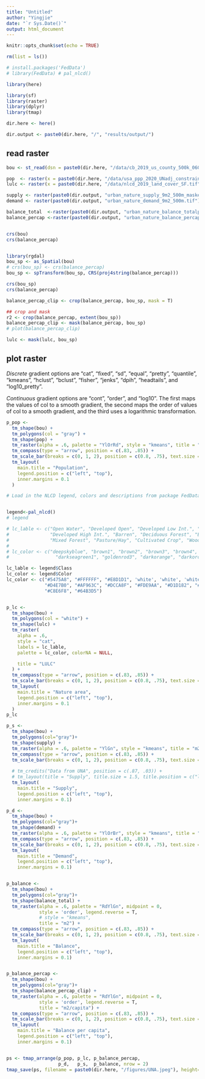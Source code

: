 ```yaml
---
title: "Untitled"
author: "Yingjie"
date: "`r Sys.Date()`"
output: html_document
---
```


```r
knitr::opts_chunk$set(echo = TRUE)
```

```r

rm(list = ls())

# install.packages('FedData')
# library(FedData) # pal_nlcd()

library(here)

library(sf)
library(raster)
library(dplyr)
library(tmap)

dir.here <- here()

dir.output <- paste0(dir.here, "/", "results/output/")
```


## read raster
```r
bou <- st_read(dsn = paste0(dir.here, "/data/cb_2019_us_county_500k_06075_clip.shp"))

pop  <- raster(x = paste0(dir.here, "/data/usa_ppp_2020_UNadj_constrained_SF_proj_NoDataTo0.tif"))
lulc <- raster(x = paste0(dir.here, "/data/nlcd_2019_land_cover_SF.tif"))

supply <- raster(paste0(dir.output, "urban_nature_supply_9m2_500m_masked.tif"))
demand <- raster(paste0(dir.output, "urban_nature_demand_9m2_500m.tif"))

balance_total  <-raster(paste0(dir.output, "urban_nature_balance_totalpop_9m2_500m.tif"))
balance_percap <-raster(paste0(dir.output, "urban_nature_balance_percapita_9m2_500m.tif"))


crs(bou)
crs(balance_percap)


library(rgdal)
bou_sp <- as_Spatial(bou)
# crs(bou_sp) <- crs(balance_percap)
bou_sp <- spTransform(bou_sp, CRS(proj4string(balance_percap)))

crs(bou_sp)
crs(balance_percap)

balance_percap_clip <- crop(balance_percap, bou_sp, mask = T)

## crop and mask
r2 <- crop(balance_percap, extent(bou_sp))
balance_percap_clip <- mask(balance_percap, bou_sp)
# plot(balance_percap_clip)

lulc <- mask(lulc, bou_sp)
```



## plot raster

*Discrete* gradient options are "cat", "fixed", "sd", "equal", "pretty", "quantile", "kmeans", "hclust", "bclust", "fisher", "jenks", "dpih", "headtails", and "log10_pretty". 

*Continuous* gradient options are "cont", "order", and "log10". The first maps the values of col to a smooth gradient, the second maps the order of values of col to a smooth gradient, and the third uses a logarithmic transformation. 


```r
p_pop <-
  tm_shape(bou) +
  tm_polygons(col = "gray") +
  tm_shape(pop) +
  tm_raster(alpha = .6, palette = "YlOrRd", style = "kmeans", title = "Count") +
  tm_compass(type = "arrow", position = c(.83, .85)) +
  tm_scale_bar(breaks = c(0, 1, 2), position = c(0.8, .75), text.size = .8) +
  tm_layout(
    main.title = "Population",
    legend.position = c("left", "top"),
    inner.margins = 0.1
  )
```


```r
# Load in the NLCD legend, colors and descriptions from package FedData. 


legend<-pal_nlcd()
# legend

# lc_lable <- c("Open Water", "Developed Open", "Developed Low Int.", "Developed Med. Int.", 
#               "Developed High Int.", "Barren", "Deciduous Forest", "Evergreen Forest", 
#               "Mixed Forest", "Pasture/Hay", "Cultivated Crop", "Woody Wetland", "Emergent Wetland")
# 
# lc_color <- c("deepskyblue", "brown1", "brown2", "brown3", "brown4", "darkgrey", "darkolivegreen", "darkolivegreen1", 
#                 "darkseagreen1", "goldenrod3", "darkorange", "darkorchid1", "darkorchid4")

lc_lable <- legend$Class
lc_color <- legend$Color
lc_color <- c("#5475A8", "#FFFFFF", "#E8D1D1", 'white', 'white', 'white', "#D2CDC0", "#85C77E", "#38814E", 
              "#D4E7B0", "#AF963C", "#DCCA8F", "#FDE9AA", "#D1D182", "#A3CC51", "#82BA9E", "#FBF65D", "#CA9146",
              "#C8E6F8", "#64B3D5")


p_lc <-
  tm_shape(bou) +
  tm_polygons(col = "white") +
  tm_shape(lulc) +
  tm_raster(
    alpha = .6, 
    style = "cat",
    labels = lc_lable,
    palette = lc_color, colorNA = NULL, 

    title = "LULC"
  ) +
  tm_compass(type = "arrow", position = c(.83, .85)) +
  tm_scale_bar(breaks = c(0, 1, 2), position = c(0.8, .75), text.size = .8) +
  tm_layout(
    main.title = "Nature area",
    legend.position = c("left", "top"),
    inner.margins = 0.1
  )
p_lc
```


```r
p_s <- 
  tm_shape(bou) +
  tm_polygons(col="gray")+
  tm_shape(supply) +
  tm_raster(alpha = .6, palette = "YlGn", style = "kmeans", title = "m2/capita") +
  tm_compass(type = "arrow", position = c(.83, .85)) +
  tm_scale_bar(breaks = c(0, 1, 2), position = c(0.8, .75), text.size = .8) +
  
  # tm_credits("Data from UNA", position = c(.87, .03)) +
  # tm_layout(title = "Supply", title.size = 1.5, title.position = c("left", "top")) +
  tm_layout(
    main.title = "Supply",
    legend.position = c("left", "top"),
    inner.margins = 0.1) 

p_d <- 
  tm_shape(bou) +
  tm_polygons(col="gray")+
  tm_shape(demand) +
  tm_raster(alpha = .6, palette = "YlOrBr", style = "kmeans", title = "m2") +
  tm_compass(type = "arrow", position = c(.83, .85)) +
  tm_scale_bar(breaks = c(0, 1, 2), position = c(0.8, .75), text.size = .8) +
  tm_layout(
    main.title = "Demand",
    legend.position = c("left", "top"),
    inner.margins = 0.1) 


p_balance <- 
  tm_shape(bou) +
  tm_polygons(col="gray")+
  tm_shape(balance_total) +
  tm_raster(alpha = .6, palette = "RdYlGn", midpoint = 0,
            style = 'order', legend.reverse = T,
            # style = "kmeans", 
            title = "m2") +
  tm_compass(type = "arrow", position = c(.83, .85)) +
  tm_scale_bar(breaks = c(0, 1, 2), position = c(0.8, .75), text.size = .8) +
  tm_layout(
    main.title = "Balance",
    legend.position = c("left", "top"),
    inner.margins = 0.1) 


p_balance_percap <- 
  tm_shape(bou) +
  tm_polygons(col="gray")+
  tm_shape(balance_percap_clip) +
  tm_raster(alpha = .6, palette = "RdYlGn", midpoint = 0, 
            style = 'order', legend.reverse = T,
            title = "m2/capita") +
  tm_compass(type = "arrow", position = c(.83, .85)) +
  tm_scale_bar(breaks = c(0, 1, 2), position = c(0.8, .75), text.size = .8) +
  tm_layout(
    main.title = "Balance per capita",
    legend.position = c("left", "top"), 
    inner.margins = 0.1) 


ps <- tmap_arrange(p_pop, p_lc, p_balance_percap, 
                   p_d,   p_s,  p_balance, nrow = 2)
tmap_save(ps, filename = paste0(dir.here, "/figures/UNA.jpeg"), height=9, width=16, units="in", dpi=300)
```
